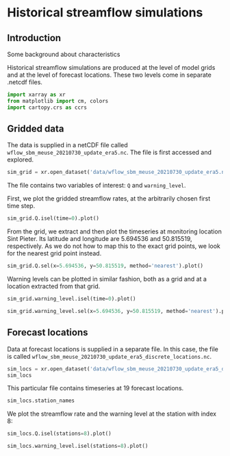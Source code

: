 # Historical streamflow simulations {#sec-historical-streamflow-simulations}

## Introduction

Some background about characteristics

Historical streamflow simulations are produced at the level of model grids and at the level of forecast locations. These two levels come in separate .netcdf files.

```python
import xarray as xr
from matplotlib import cm, colors
import cartopy.crs as ccrs
```

## Gridded data

The data is supplied in a netCDF file called `wflow_sbm_meuse_20210730_update_era5.nc`. The file is first accessed and explored.

```python
sim_grid = xr.open_dataset('data/wflow_sbm_meuse_20210730_update_era5.nc', mask_and_scale=True)
```

The file contains two variables of interest: `Q` and `warning_level`.

First, we plot the gridded streamflow rates, at the arbitrarily chosen first time step.

```python
sim_grid.Q.isel(time=0).plot()
```

From the grid, we extract and then plot the timeseries at monitoring location Sint Pieter. Its latitude and longitude are 5.694536 and 50.815519, respectively. As we do not how to map this to the exact grid points, we look for the nearest grid point instead.

```python
sim_grid.Q.sel(x=5.694536, y=50.815519, method='nearest').plot()
```

Warning levels can be plotted in similar fashion, both as a grid and at a location extracted from that grid.

```python
sim_grid.warning_level.isel(time=0).plot()
```

```python
sim_grid.warning_level.sel(x=5.694536, y=50.815519, method='nearest').plot()
```

## Forecast locations

Data at forecast locations is supplied in a separate file. In this case, the file is called `wflow_sbm_meuse_20210730_update_era5_discrete_locations.nc`.

```python
sim_locs = xr.open_dataset('data/wflow_sbm_meuse_20210730_update_era5_discrete_locations.nc', mask_and_scale=True)
sim_locs
```

This particular file contains timeseries at 19 forecast locations.

```python
sim_locs.station_names
```

We plot the streamflow rate and the warning level at the station with index 8:
```python
sim_locs.Q.isel(stations=8).plot()
```

```python
sim_locs.warning_level.isel(stations=8).plot()
```

